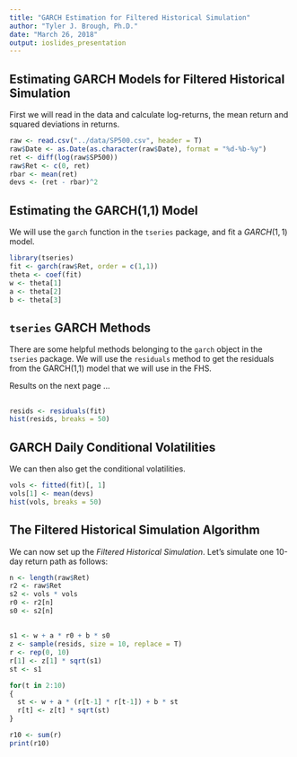 ```yaml
---
title: "GARCH Estimation for Filtered Historical Simulation"
author: "Tyler J. Brough, Ph.D."
date: "March 26, 2018"
output: ioslides_presentation
---
```



## Estimating GARCH Models for Filtered Historical Simulation

First we will read in the data and calculate log-returns, the mean return and squared deviations in returns. 


```r
raw <- read.csv("../data/SP500.csv", header = T)
raw$Date <- as.Date(as.character(raw$Date), format = "%d-%b-%y")
ret <- diff(log(raw$SP500))
raw$Ret <- c(0, ret)
rbar <- mean(ret)
devs <- (ret - rbar)^2
```

## Estimating the GARCH(1,1) Model

We will use the `garch` function in the `tseries` package, and fit a $GARCH(1,1)$ model.

```r
library(tseries)
fit <- garch(raw$Ret, order = c(1,1))
theta <- coef(fit)
w <- theta[1]
a <- theta[2]
b <- theta[3]
```


## `tseries` GARCH Methods

There are some helpful methods belonging to the `garch` object in the `tseries` package. We will use the `residuals` method to get the residuals from the GARCH(1,1) model that we will use in the FHS. 

\vspace{10mm}
Results on the next page ...

## 

```r
resids <- residuals(fit)
hist(resids, breaks = 50)
```


## GARCH Daily Conditional Volatilities

We can then also get the conditional volatilities. 

```r
vols <- fitted(fit)[, 1]
vols[1] <- mean(devs)
hist(vols, breaks = 50)
```

## The Filtered Historical Simulation Algorithm

We can now set up the *Filtered Historical Simulation*. Let's simulate one 10-day return path as follows:

```r
n <- length(raw$Ret)
r2 <- raw$Ret
s2 <- vols * vols
r0 <- r2[n]
s0 <- s2[n]
```


##

```r
s1 <- w + a * r0 + b * s0
z <- sample(resids, size = 10, replace = T)
r <- rep(0, 10)
r[1] <- z[1] * sqrt(s1)
st <- s1

for(t in 2:10)
{
  st <- w + a * (r[t-1] * r[t-1]) + b * st
  r[t] <- z[t] * sqrt(st)
}

r10 <- sum(r)
print(r10)
```
